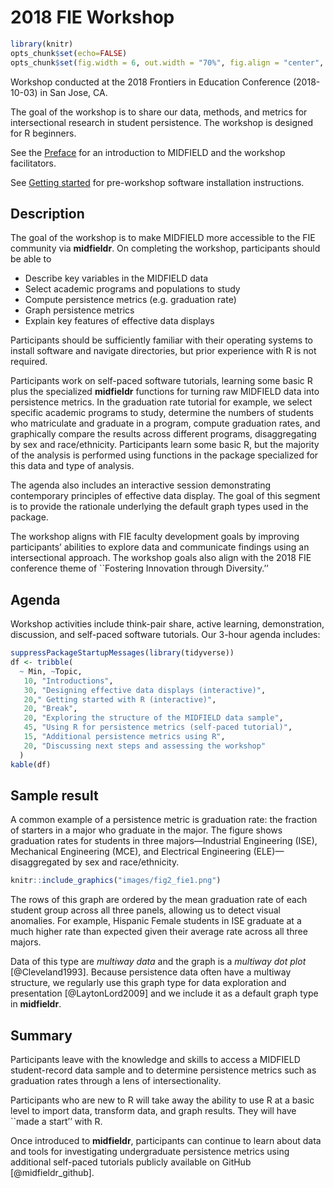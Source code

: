 # 2018 FIE Workshop {-}

```r
library(knitr)
opts_chunk$set(echo=FALSE)
opts_chunk$set(fig.width = 6, out.width = "70%", fig.align = "center", fig.asp = 0.618)
```

Workshop conducted at the 2018 Frontiers in Education Conference (2018-10-03) in San Jose, CA. 

The goal of the workshop is to share our data, methods, and metrics for intersectional research in student persistence. The workshop is designed for R beginners.

See the [Preface](https://midfieldr.github.io/workshops/index.html) for an introduction to MIDFIELD and the workshop facilitators. 

See [Getting started](https://midfieldr.github.io/workshops/getting-started.html) for pre-workshop software installation instructions. 


## Description  {-}

The goal of the workshop is to make MIDFIELD more accessible to the FIE community via **midfieldr**. On completing the workshop, participants should be able to 

- Describe key variables in the MIDFIELD data 
- Select academic programs and populations to study
- Compute persistence metrics (e.g.\ graduation rate) 
- Graph persistence metrics
- Explain key features of effective data displays 


Participants should be sufficiently familiar with their operating systems to install software and navigate directories, but prior experience with R is not required. 

Participants work on self-paced software tutorials, learning some basic R plus the specialized **midfieldr** functions for turning raw MIDFIELD data into persistence metrics. In the graduation rate tutorial for example, we select specific academic programs to study, determine the numbers of students who matriculate and graduate in a program, compute graduation rates, and graphically compare the results across different programs, disaggregating by sex and race/ethnicity. Participants learn some basic R, but the majority of the analysis is performed using functions in the package specialized for this data and type of analysis. 

The agenda also includes an interactive session demonstrating contemporary principles of effective data display. The goal of this segment is to provide the rationale underlying the default graph types used in the package. 

The workshop aligns with FIE faculty development goals by improving participants’ abilities to explore data and communicate findings using an intersectional approach. The workshop goals also align with the 2018 FIE conference theme of ``Fostering Innovation through Diversity.'' 

## Agenda  {-}

Workshop activities include think-pair share, active learning, demonstration, discussion, and self-paced software tutorials. Our 3-hour agenda includes: 

```r
suppressPackageStartupMessages(library(tidyverse))
df <- tribble(
  ~ Min, ~Topic, 
   10, "Introductions", 
   30, "Designing effective data displays (interactive)", 
   20," Getting started with R (interactive)", 
   20, "Break", 
   20, "Exploring the structure of the MIDFIELD data sample", 
   45, "Using R for persistence metrics (self-paced tutorial)", 
   15, "Additional persistence metrics using R", 
   20, "Discussing next steps and assessing the workshop"
  )
kable(df)
```



## Sample result {-}

A common example of a persistence metric is graduation rate: the fraction of starters in a major who graduate in the major. The figure shows graduation rates for students in three majors---Industrial Engineering (ISE), Mechanical Engineering (MCE), and Electrical Engineering (ELE)---disaggregated by sex and race/ethnicity. 

```r
knitr::include_graphics("images/fig2_fie1.png")
```

The rows of this graph are ordered by the mean graduation rate of each student group across all three panels, allowing us to detect visual anomalies. For example, Hispanic Female students in ISE graduate at a much higher rate than expected given their average rate across all three majors.

Data of this type are *multiway data* and the graph is a *multiway dot plot* [@Cleveland1993]. Because persistence data often have a multiway structure, we regularly use this graph type for data exploration and presentation [@LaytonLord2009] and we include it as a default graph type in **midfieldr**. 

## Summary {-}

Participants leave with the knowledge and skills to access a MIDFIELD student-record data sample and to determine persistence metrics such as graduation rates through a lens of intersectionality. 

Participants who are new to R will take away the ability to use R at a basic level to import data, transform data, and graph results. They will have ``made a start'' with R.

Once introduced to **midfieldr**, participants can continue to learn about data and tools for investigating undergraduate persistence metrics using additional self-paced tutorials publicly available on GitHub [@midfieldr_github]. 


